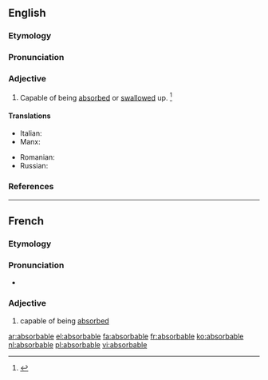==English==

===Etymology===
{{suffix|absorb|able}}

===Pronunciation===
{{a|US}} {{IPA|/əbˈsɔɹb.ə.bl̩/|/əbˈzɔɹb.ə.bl̩/}}

===Adjective===
{{en-adj}}

# Capable of being [[absorbed]] or [[swallow]]ed up. {{defdate|First attested in the late 18<sup>th</sup> century.}}<ref name=SOED>{{reference-book | last =| first = | authorlink =  | coauthors =  | editor =Brown, Lesley  | others =  | title = The Shorter Oxford English Dictionary | origdate =  | origyear = 1933| origmonth =  | url =  | format =  | accessdate =  | accessyear =  | accessmonth =  | edition = 5th | date =  | year =2003| month =  | publisher =Oxford University Press  | location =Oxford, UK | language =  | id =  | doi = | isbn =978-0-19-860575-7 | lccn = | ol = | pages =9| chapter =  | chapterurl =  | quote =}}</ref>

====Translations====
{{trans-top|capable of being absorbed}}
* Italian: {{t-|it|assorbibile}}
* Manx: {{t-|gv|yn-sooit}}
{{trans-mid}}
* Romanian: {{t-|ro|absorbibil|m|n}}
* Russian: {{t+|ru|абсорбируемый|tr=absorbírujemyj|sc=Cyrl}}
{{trans-bottom}}

===References===
<references/>

----

==French==

===Etymology===
{{suffix|absorber|able|lang=fr}}

===Pronunciation===
* {{IPA|/ap.sɔʁ.babl/|lang=fr}}

===Adjective===
{{fr-adj-mf}}

# capable of being [[absorb]]ed

[[ar:absorbable]]
[[el:absorbable]]
[[fa:absorbable]]
[[fr:absorbable]]
[[ko:absorbable]]
[[nl:absorbable]]
[[pl:absorbable]]
[[vi:absorbable]]
